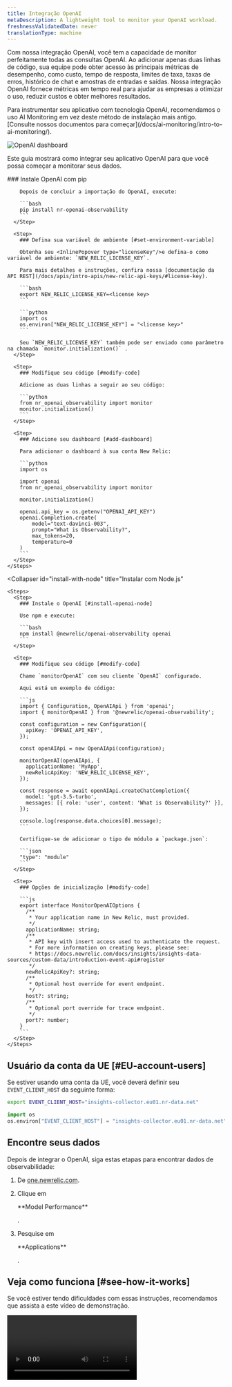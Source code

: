 ```yaml
---
title: Integração OpenAI
metaDescription: A lightweight tool to monitor your OpenAI workload.
freshnessValidatedDate: never
translationType: machine
---
```


Com nossa integração OpenAI, você tem a capacidade de monitor perfeitamente todas as consultas OpenAI. Ao adicionar apenas duas linhas de código, sua equipe pode obter acesso às principais métricas de desempenho, como custo, tempo de resposta, limites de taxa, taxas de erros, histórico de chat e amostras de entradas e saídas. Nossa integração OpenAI fornece métricas em tempo real para ajudar as empresas a otimizar o uso, reduzir custos e obter melhores resultados.

<Callout variant="important">
  Para instrumentar seu aplicativo com tecnologia OpenAI, recomendamos o uso AI Monitoring em vez deste método de instalação mais antigo. [Consulte nossos documentos para começar](/docs/ai-monitoring/intro-to-ai-monitoring/).
</Callout>

<img
  title="OpenAI dashboard"
  alt="OpenAI dashboard"
  src="/images/model-performance-monitoring_screenshot-crop_openai-dashboard-1.webp"
/>

Este guia mostrará como integrar seu aplicativo OpenAI para que você possa começar a monitorar seus dados.

<CollapserGroup>
  <Collapser
    id="install-with-python"
    title="Instalar para aplicativo Python"
  >
    <Steps>
      <Step>
        ### Instale OpenAI com pip

        Depois de concluir a importação do OpenAI, execute:

        ```bash
        pip install nr-openai-observability
        ```
      </Step>

      <Step>
        ### Defina sua variável de ambiente [#set-environment-variable]

        Obtenha seu <InlinePopover type="licenseKey"/>e defina-o como variável de ambiente: `NEW_RELIC_LICENSE_KEY`.

        Para mais detalhes e instruções, confira nossa [documentação da API REST](/docs/apis/intro-apis/new-relic-api-keys/#license-key).

        ```bash
        export NEW_RELIC_LICENSE_KEY=<license key>
        ```

        ```python
        import os
        os.environ["NEW_RELIC_LICENSE_KEY"] = "<license key>"
        ```

        Seu `NEW_RELIC_LICENSE_KEY` também pode ser enviado como parâmetro na chamada `monitor.initialization()` .
      </Step>

      <Step>
        ### Modifique seu código [#modify-code]

        Adicione as duas linhas a seguir ao seu código:

        ```python
        from nr_openai_observability import monitor
        monitor.initialization()
        ```
      </Step>

      <Step>
        ### Adicione seu dashboard [#add-dashboard]

        Para adicionar o dashboard à sua conta New Relic:

        ```python
        import os

        import openai
        from nr_openai_observability import monitor

        monitor.initialization()

        openai.api_key = os.getenv("OPENAI_API_KEY")
        openai.Completion.create(
            model="text-davinci-003",
            prompt="What is Observability?",
            max_tokens=20,
            temperature=0 
        )
        ```
      </Step>
    </Steps>
  </Collapser>

  <Collapser
    id="install-with-node"
    title="Instalar com Node.js"
  >
    <Steps>
      <Step>
        ### Instale o OpenAI [#install-openai-node]

        Use npm e execute:

        ```bash
        npm install @newrelic/openai-observability openai
        ```
      </Step>

      <Step>
        ### Modifique seu código [#modify-code]

        Chame `monitorOpenAI` com seu cliente `OpenAI` configurado.

        Aqui está um exemplo de código:

        ```js
        import { Configuration, OpenAIApi } from 'openai';
        import { monitorOpenAI } from '@newrelic/openai-observability';

        const configuration = new Configuration({
          apiKey: 'OPENAI_API_KEY',
        });

        const openAIApi = new OpenAIApi(configuration);

        monitorOpenAI(openAIApi, {
          applicationName: 'MyApp',
          newRelicApiKey: 'NEW_RELIC_LICENSE_KEY',
        });

        const response = await openAIApi.createChatCompletion({
          model: 'gpt-3.5-turbo',
          messages: [{ role: 'user', content: 'What is Observability?' }],
        });

        console.log(response.data.choices[0].message);
        ```

        Certifique-se de adicionar o tipo de módulo a `package.json`:

        ```json
        "type": "module"
        ```
      </Step>

      <Step>
        ### Opções de inicialização [#modify-code]

        ```js
        export interface MonitorOpenAIOptions {
          /**
           * Your application name in New Relic, must provided.
           */
          applicationName: string;
          /**
           * API key with insert access used to authenticate the request.
           * For more information on creating keys, please see:
           * https://docs.newrelic.com/docs/insights/insights-data-sources/custom-data/introduction-event-api#register
           */
          newRelicApiKey?: string;
          /**
           * Optional host override for event endpoint.
           */
          host?: string;
          /**
           * Optional port override for trace endpoint.
           */
          port?: number;
        }
        ```
      </Step>
    </Steps>
  </Collapser>
</CollapserGroup>

## Usuário da conta da UE [#EU-account-users]

Se estiver usando uma conta da UE, você deverá definir seu `EVENT_CLIENT_HOST` da seguinte forma:

```bash
export EVENT_CLIENT_HOST="insights-collector.eu01.nr-data.net"
```

```python
import os
os.environ["EVENT_CLIENT_HOST"] = "insights-collector.eu01.nr-data.net"
```

## Encontre seus dados

Depois de integrar o OpenAI, siga estas etapas para encontrar dados de observabilidade:

1. De [one.newrelic.com](https://one.newrelic.com).

2. Clique em

   <DNT>
     **Model Performance**
   </DNT>

   .

3. Pesquise em

   <DNT>
     **Applications**
   </DNT>

   .

## Veja como funciona [#see-how-it-works]

Se você estiver tendo dificuldades com essas instruções, recomendamos que assista a este vídeo de demonstração.

<Video
  type="wistia"
  id="dz28h83owk"
/>
